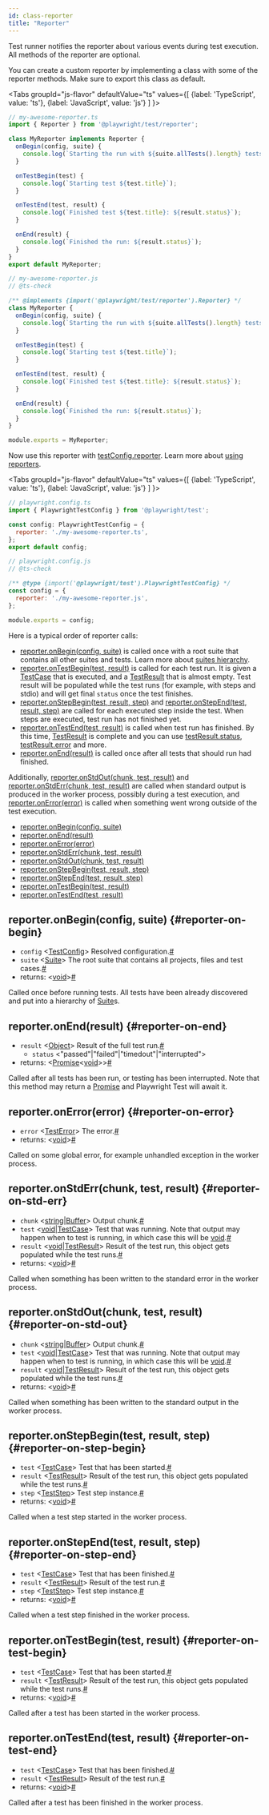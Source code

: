 ```yaml
---
id: class-reporter
title: "Reporter"
---
```


Test runner notifies the reporter about various events during test execution. All methods of the reporter are optional.

You can create a custom reporter by implementing a class with some of the reporter methods. Make sure to export this class as default.

<Tabs
  groupId="js-flavor"
  defaultValue="ts"
  values={[
    {label: 'TypeScript', value: 'ts'},
    {label: 'JavaScript', value: 'js'}
  ]
}>
<TabItem value="ts">

```js
// my-awesome-reporter.ts
import { Reporter } from '@playwright/test/reporter';

class MyReporter implements Reporter {
  onBegin(config, suite) {
    console.log(`Starting the run with ${suite.allTests().length} tests`);
  }

  onTestBegin(test) {
    console.log(`Starting test ${test.title}`);
  }

  onTestEnd(test, result) {
    console.log(`Finished test ${test.title}: ${result.status}`);
  }

  onEnd(result) {
    console.log(`Finished the run: ${result.status}`);
  }
}
export default MyReporter;
```

</TabItem>
<TabItem value="js">

```js
// my-awesome-reporter.js
// @ts-check

/** @implements {import('@playwright/test/reporter').Reporter} */
class MyReporter {
  onBegin(config, suite) {
    console.log(`Starting the run with ${suite.allTests().length} tests`);
  }

  onTestBegin(test) {
    console.log(`Starting test ${test.title}`);
  }

  onTestEnd(test, result) {
    console.log(`Finished test ${test.title}: ${result.status}`);
  }

  onEnd(result) {
    console.log(`Finished the run: ${result.status}`);
  }
}

module.exports = MyReporter;
```

</TabItem>
</Tabs>

Now use this reporter with [testConfig.reporter](./api/class-testconfig.mdx#test-config-reporter). Learn more about [using reporters](./test-reporters.mdx).

<Tabs
  groupId="js-flavor"
  defaultValue="ts"
  values={[
    {label: 'TypeScript', value: 'ts'},
    {label: 'JavaScript', value: 'js'}
  ]
}>
<TabItem value="ts">

```js
// playwright.config.ts
import { PlaywrightTestConfig } from '@playwright/test';

const config: PlaywrightTestConfig = {
  reporter: './my-awesome-reporter.ts',
};
export default config;
```

</TabItem>
<TabItem value="js">

```js
// playwright.config.js
// @ts-check

/** @type {import('@playwright/test').PlaywrightTestConfig} */
const config = {
  reporter: './my-awesome-reporter.js',
};

module.exports = config;
```

</TabItem>
</Tabs>

Here is a typical order of reporter calls:
* [reporter.onBegin(config, suite)](./api/class-reporter.mdx#reporter-on-begin) is called once with a root suite that contains all other suites and tests. Learn more about [suites hierarchy][Suite].
* [reporter.onTestBegin(test, result)](./api/class-reporter.mdx#reporter-on-test-begin) is called for each test run. It is given a [TestCase] that is executed, and a [TestResult] that is almost empty. Test result will be populated while the test runs (for example, with steps and stdio) and will get final `status` once the test finishes.
* [reporter.onStepBegin(test, result, step)](./api/class-reporter.mdx#reporter-on-step-begin) and [reporter.onStepEnd(test, result, step)](./api/class-reporter.mdx#reporter-on-step-end) are called for each executed step inside the test. When steps are executed, test run has not finished yet.
* [reporter.onTestEnd(test, result)](./api/class-reporter.mdx#reporter-on-test-end) is called when test run has finished. By this time, [TestResult] is complete and you can use [testResult.status](./api/class-testresult.mdx#test-result-status), [testResult.error](./api/class-testresult.mdx#test-result-error) and more.
* [reporter.onEnd(result)](./api/class-reporter.mdx#reporter-on-end) is called once after all tests that should run had finished.

Additionally, [reporter.onStdOut(chunk, test, result)](./api/class-reporter.mdx#reporter-on-std-out) and [reporter.onStdErr(chunk, test, result)](./api/class-reporter.mdx#reporter-on-std-err) are called when standard output is produced in the worker process, possibly during a test execution, and [reporter.onError(error)](./api/class-reporter.mdx#reporter-on-error) is called when something went wrong outside of the test execution.


- [reporter.onBegin(config, suite)](./api/class-reporter.mdx#reporter-on-begin)
- [reporter.onEnd(result)](./api/class-reporter.mdx#reporter-on-end)
- [reporter.onError(error)](./api/class-reporter.mdx#reporter-on-error)
- [reporter.onStdErr(chunk, test, result)](./api/class-reporter.mdx#reporter-on-std-err)
- [reporter.onStdOut(chunk, test, result)](./api/class-reporter.mdx#reporter-on-std-out)
- [reporter.onStepBegin(test, result, step)](./api/class-reporter.mdx#reporter-on-step-begin)
- [reporter.onStepEnd(test, result, step)](./api/class-reporter.mdx#reporter-on-step-end)
- [reporter.onTestBegin(test, result)](./api/class-reporter.mdx#reporter-on-test-begin)
- [reporter.onTestEnd(test, result)](./api/class-reporter.mdx#reporter-on-test-end)

## reporter.onBegin(config, suite) {#reporter-on-begin}
- `config`<a aria-hidden="true" tabindex="-1" class="list-anchor-link" id="reporter-on-begin-option-config"/> &#60;[TestConfig]&#62; Resolved configuration.<a href="#reporter-on-begin-option-config" class="list-anchor">#</a>
- `suite`<a aria-hidden="true" tabindex="-1" class="list-anchor-link" id="reporter-on-begin-option-suite"/> &#60;[Suite]&#62; The root suite that contains all projects, files and test cases.<a href="#reporter-on-begin-option-suite" class="list-anchor">#</a>
- returns:<a aria-hidden="true" tabindex="-1" class="list-anchor-link" id="reporter-on-begin-return"/> &#60;[void]&#62;<a href="#reporter-on-begin-return" class="list-anchor">#</a>

Called once before running tests. All tests have been already discovered and put into a hierarchy of [Suite]s.

## reporter.onEnd(result) {#reporter-on-end}
- `result`<a aria-hidden="true" tabindex="-1" class="list-anchor-link" id="reporter-on-end-option-result"/> &#60;[Object]&#62; Result of the full test run.<a href="#reporter-on-end-option-result" class="list-anchor">#</a>
  - `status` &#60;"passed"|"failed"|"timedout"|"interrupted"&#62;
- returns:<a aria-hidden="true" tabindex="-1" class="list-anchor-link" id="reporter-on-end-return"/> &#60;[Promise]<[void]>&#62;<a href="#reporter-on-end-return" class="list-anchor">#</a>

Called after all tests has been run, or testing has been interrupted. Note that this method may return a [Promise] and Playwright Test will await it.

## reporter.onError(error) {#reporter-on-error}
- `error`<a aria-hidden="true" tabindex="-1" class="list-anchor-link" id="reporter-on-error-option-error"/> &#60;[TestError]&#62; The error.<a href="#reporter-on-error-option-error" class="list-anchor">#</a>
- returns:<a aria-hidden="true" tabindex="-1" class="list-anchor-link" id="reporter-on-error-return"/> &#60;[void]&#62;<a href="#reporter-on-error-return" class="list-anchor">#</a>

Called on some global error, for example unhandled exception in the worker process.

## reporter.onStdErr(chunk, test, result) {#reporter-on-std-err}
- `chunk`<a aria-hidden="true" tabindex="-1" class="list-anchor-link" id="reporter-on-std-err-option-chunk"/> &#60;[string]|[Buffer]&#62; Output chunk.<a href="#reporter-on-std-err-option-chunk" class="list-anchor">#</a>
- `test`<a aria-hidden="true" tabindex="-1" class="list-anchor-link" id="reporter-on-std-err-option-test"/> &#60;[void]|[TestCase]&#62; Test that was running. Note that output may happen when to test is running, in which case this will be [void].<a href="#reporter-on-std-err-option-test" class="list-anchor">#</a>
- `result`<a aria-hidden="true" tabindex="-1" class="list-anchor-link" id="reporter-on-std-err-option-result"/> &#60;[void]|[TestResult]&#62; Result of the test run, this object gets populated while the test runs.<a href="#reporter-on-std-err-option-result" class="list-anchor">#</a>
- returns:<a aria-hidden="true" tabindex="-1" class="list-anchor-link" id="reporter-on-std-err-return"/> &#60;[void]&#62;<a href="#reporter-on-std-err-return" class="list-anchor">#</a>

Called when something has been written to the standard error in the worker process.

## reporter.onStdOut(chunk, test, result) {#reporter-on-std-out}
- `chunk`<a aria-hidden="true" tabindex="-1" class="list-anchor-link" id="reporter-on-std-out-option-chunk"/> &#60;[string]|[Buffer]&#62; Output chunk.<a href="#reporter-on-std-out-option-chunk" class="list-anchor">#</a>
- `test`<a aria-hidden="true" tabindex="-1" class="list-anchor-link" id="reporter-on-std-out-option-test"/> &#60;[void]|[TestCase]&#62; Test that was running. Note that output may happen when to test is running, in which case this will be [void].<a href="#reporter-on-std-out-option-test" class="list-anchor">#</a>
- `result`<a aria-hidden="true" tabindex="-1" class="list-anchor-link" id="reporter-on-std-out-option-result"/> &#60;[void]|[TestResult]&#62; Result of the test run, this object gets populated while the test runs.<a href="#reporter-on-std-out-option-result" class="list-anchor">#</a>
- returns:<a aria-hidden="true" tabindex="-1" class="list-anchor-link" id="reporter-on-std-out-return"/> &#60;[void]&#62;<a href="#reporter-on-std-out-return" class="list-anchor">#</a>

Called when something has been written to the standard output in the worker process.

## reporter.onStepBegin(test, result, step) {#reporter-on-step-begin}
- `test`<a aria-hidden="true" tabindex="-1" class="list-anchor-link" id="reporter-on-step-begin-option-test"/> &#60;[TestCase]&#62; Test that has been started.<a href="#reporter-on-step-begin-option-test" class="list-anchor">#</a>
- `result`<a aria-hidden="true" tabindex="-1" class="list-anchor-link" id="reporter-on-step-begin-option-result"/> &#60;[TestResult]&#62; Result of the test run, this object gets populated while the test runs.<a href="#reporter-on-step-begin-option-result" class="list-anchor">#</a>
- `step`<a aria-hidden="true" tabindex="-1" class="list-anchor-link" id="reporter-on-step-begin-option-step"/> &#60;[TestStep]&#62; Test step instance.<a href="#reporter-on-step-begin-option-step" class="list-anchor">#</a>
- returns:<a aria-hidden="true" tabindex="-1" class="list-anchor-link" id="reporter-on-step-begin-return"/> &#60;[void]&#62;<a href="#reporter-on-step-begin-return" class="list-anchor">#</a>

Called when a test step started in the worker process.

## reporter.onStepEnd(test, result, step) {#reporter-on-step-end}
- `test`<a aria-hidden="true" tabindex="-1" class="list-anchor-link" id="reporter-on-step-end-option-test"/> &#60;[TestCase]&#62; Test that has been finished.<a href="#reporter-on-step-end-option-test" class="list-anchor">#</a>
- `result`<a aria-hidden="true" tabindex="-1" class="list-anchor-link" id="reporter-on-step-end-option-result"/> &#60;[TestResult]&#62; Result of the test run.<a href="#reporter-on-step-end-option-result" class="list-anchor">#</a>
- `step`<a aria-hidden="true" tabindex="-1" class="list-anchor-link" id="reporter-on-step-end-option-step"/> &#60;[TestStep]&#62; Test step instance.<a href="#reporter-on-step-end-option-step" class="list-anchor">#</a>
- returns:<a aria-hidden="true" tabindex="-1" class="list-anchor-link" id="reporter-on-step-end-return"/> &#60;[void]&#62;<a href="#reporter-on-step-end-return" class="list-anchor">#</a>

Called when a test step finished in the worker process.

## reporter.onTestBegin(test, result) {#reporter-on-test-begin}
- `test`<a aria-hidden="true" tabindex="-1" class="list-anchor-link" id="reporter-on-test-begin-option-test"/> &#60;[TestCase]&#62; Test that has been started.<a href="#reporter-on-test-begin-option-test" class="list-anchor">#</a>
- `result`<a aria-hidden="true" tabindex="-1" class="list-anchor-link" id="reporter-on-test-begin-option-result"/> &#60;[TestResult]&#62; Result of the test run, this object gets populated while the test runs.<a href="#reporter-on-test-begin-option-result" class="list-anchor">#</a>
- returns:<a aria-hidden="true" tabindex="-1" class="list-anchor-link" id="reporter-on-test-begin-return"/> &#60;[void]&#62;<a href="#reporter-on-test-begin-return" class="list-anchor">#</a>

Called after a test has been started in the worker process.

## reporter.onTestEnd(test, result) {#reporter-on-test-end}
- `test`<a aria-hidden="true" tabindex="-1" class="list-anchor-link" id="reporter-on-test-end-option-test"/> &#60;[TestCase]&#62; Test that has been finished.<a href="#reporter-on-test-end-option-test" class="list-anchor">#</a>
- `result`<a aria-hidden="true" tabindex="-1" class="list-anchor-link" id="reporter-on-test-end-option-result"/> &#60;[TestResult]&#62; Result of the test run.<a href="#reporter-on-test-end-option-result" class="list-anchor">#</a>
- returns:<a aria-hidden="true" tabindex="-1" class="list-anchor-link" id="reporter-on-test-end-return"/> &#60;[void]&#62;<a href="#reporter-on-test-end-return" class="list-anchor">#</a>

Called after a test has been finished in the worker process.

[Accessibility]: ./api/class-accessibility.mdx "Accessibility"
[Android]: ./api/class-android.mdx "Android"
[AndroidDevice]: ./api/class-androiddevice.mdx "AndroidDevice"
[AndroidInput]: ./api/class-androidinput.mdx "AndroidInput"
[AndroidSocket]: ./api/class-androidsocket.mdx "AndroidSocket"
[AndroidWebView]: ./api/class-androidwebview.mdx "AndroidWebView"
[Browser]: ./api/class-browser.mdx "Browser"
[BrowserContext]: ./api/class-browsercontext.mdx "BrowserContext"
[BrowserServer]: ./api/class-browserserver.mdx "BrowserServer"
[BrowserType]: ./api/class-browsertype.mdx "BrowserType"
[CDPSession]: ./api/class-cdpsession.mdx "CDPSession"
[ConsoleMessage]: ./api/class-consolemessage.mdx "ConsoleMessage"
[Coverage]: ./api/class-coverage.mdx "Coverage"
[Dialog]: ./api/class-dialog.mdx "Dialog"
[Download]: ./api/class-download.mdx "Download"
[Electron]: ./api/class-electron.mdx "Electron"
[ElectronApplication]: ./api/class-electronapplication.mdx "ElectronApplication"
[ElementHandle]: ./api/class-elementhandle.mdx "ElementHandle"
[FetchRequest]: ./api/class-fetchrequest.mdx "FetchRequest"
[FetchResponse]: ./api/class-fetchresponse.mdx "FetchResponse"
[FileChooser]: ./api/class-filechooser.mdx "FileChooser"
[Frame]: ./api/class-frame.mdx "Frame"
[JSHandle]: ./api/class-jshandle.mdx "JSHandle"
[Keyboard]: ./api/class-keyboard.mdx "Keyboard"
[Locator]: ./api/class-locator.mdx "Locator"
[Logger]: ./api/class-logger.mdx "Logger"
[Mouse]: ./api/class-mouse.mdx "Mouse"
[Page]: ./api/class-page.mdx "Page"
[Playwright]: ./api/class-playwright.mdx "Playwright"
[Request]: ./api/class-request.mdx "Request"
[Response]: ./api/class-response.mdx "Response"
[Route]: ./api/class-route.mdx "Route"
[Selectors]: ./api/class-selectors.mdx "Selectors"
[TimeoutError]: ./api/class-timeouterror.mdx "TimeoutError"
[Touchscreen]: ./api/class-touchscreen.mdx "Touchscreen"
[Tracing]: ./api/class-tracing.mdx "Tracing"
[Video]: ./api/class-video.mdx "Video"
[WebSocket]: ./api/class-websocket.mdx "WebSocket"
[Worker]: ./api/class-worker.mdx "Worker"
[Fixtures]: ./api/class-fixtures.mdx "Fixtures"
[Test]: ./api/class-test.mdx "Test"
[TestConfig]: ./api/class-testconfig.mdx "TestConfig"
[TestError]: ./api/class-testerror.mdx "TestError"
[TestInfo]: ./api/class-testinfo.mdx "TestInfo"
[TestProject]: ./api/class-testproject.mdx "TestProject"
[WorkerInfo]: ./api/class-workerinfo.mdx "WorkerInfo"
[Location]: ./api/class-location.mdx "Location"
[Reporter]: ./api/class-reporter.mdx "Reporter"
[Suite]: ./api/class-suite.mdx "Suite"
[TestCase]: ./api/class-testcase.mdx "TestCase"
[TestResult]: ./api/class-testresult.mdx "TestResult"
[TestStep]: ./api/class-teststep.mdx "TestStep"
[Element]: https://developer.mozilla.org/en-US/docs/Web/API/element "Element"
[EvaluationArgument]: ./core-concepts.mdx#evaluation-argument "EvaluationArgument"
[Promise]: https://developer.mozilla.org/en-US/docs/Web/JavaScript/Reference/Global_Objects/Promise "Promise"
[iterator]: https://developer.mozilla.org/en-US/docs/Web/JavaScript/Reference/Iteration_protocols "Iterator"
[origin]: https://developer.mozilla.org/en-US/docs/Glossary/Origin "Origin"
[selector]: https://developer.mozilla.org/en-US/docs/Web/CSS/CSS_Selectors "selector"
[Serializable]: https://developer.mozilla.org/en-US/docs/Web/JavaScript/Reference/Global_Objects/JSON/stringify#Description "Serializable"
[UIEvent.detail]: https://developer.mozilla.org/en-US/docs/Web/API/UIEvent/detail "UIEvent.detail"
[UnixTime]: https://en.wikipedia.org/wiki/Unix_time "Unix Time"
[xpath]: https://developer.mozilla.org/en-US/docs/Web/XPath "xpath"

[Array]: https://developer.mozilla.org/en-US/docs/Web/JavaScript/Reference/Global_Objects/Array "Array"
[boolean]: https://developer.mozilla.org/en-US/docs/Web/JavaScript/Data_structures#Boolean_type "Boolean"
[Buffer]: https://nodejs.org/api/buffer.html#buffer_class_buffer "Buffer"
[ChildProcess]: https://nodejs.org/api/child_process.html "ChildProcess"
[Error]: https://nodejs.org/api/errors.html#errors_class_error "Error"
[EventEmitter]: https://nodejs.org/api/events.html#events_class_eventemitter "EventEmitter"
[function]: https://developer.mozilla.org/en-US/docs/Web/JavaScript/Reference/Global_Objects/Function "Function"
[Map]: https://developer.mozilla.org/en-US/docs/Web/JavaScript/Reference/Global_Objects/Map "Map"
[null]: https://developer.mozilla.org/en-US/docs/Web/JavaScript/Reference/Global_Objects/null "null"
[number]: https://developer.mozilla.org/en-US/docs/Web/JavaScript/Data_structures#Number_type "Number"
[Object]: https://developer.mozilla.org/en-US/docs/Web/JavaScript/Reference/Global_Objects/Object "Object"
[Promise]: https://developer.mozilla.org/en-US/docs/Web/JavaScript/Reference/Global_Objects/Promise "Promise"
[Readable]: https://nodejs.org/api/stream.html#stream_class_stream_readable "Readable"
[RegExp]: https://developer.mozilla.org/en-US/docs/Web/JavaScript/Reference/Global_Objects/RegExp "RegExp"
[string]: https://developer.mozilla.org/en-US/docs/Web/JavaScript/Data_structures#String_type "string"
[void]: https://developer.mozilla.org/en-US/docs/Web/JavaScript/Reference/Global_Objects/undefined "void"
[URL]: https://nodejs.org/api/url.html "URL"

[all available image tags]: https://mcr.microsoft.com/v2/playwright/tags/list "all available image tags"
[Docker Hub]: https://hub.docker.com/_/microsoft-playwright "Docker Hub"
[Dockerfile.focal]: https://github.com/microsoft/playwright/blob/master/utils/docker/Dockerfile.focal "Dockerfile.focal"
